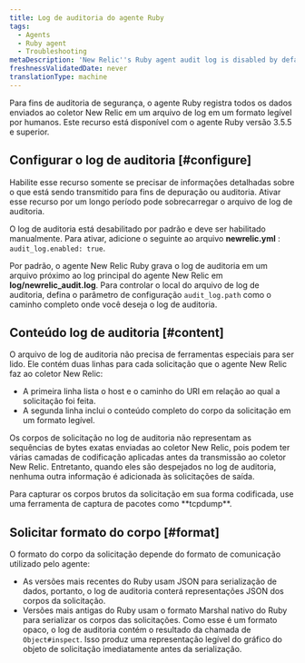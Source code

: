 ```yaml
---
title: Log de auditoria do agente Ruby
tags:
  - Agents
  - Ruby agent
  - Troubleshooting
metaDescription: 'New Relic''s Ruby agent audit log is disabled by default. To enable it in your newrelic.yml file, add audit_log. enabled: true.'
freshnessValidatedDate: never
translationType: machine
---
```


Para fins de auditoria de segurança, o agente Ruby registra todos os dados enviados ao coletor New Relic em um arquivo de log em um formato legível por humanos. Este recurso está disponível com o agente Ruby versão 3.5.5 e superior.

## Configurar o log de auditoria [#configure]

<Callout variant="caution">
  Habilite esse recurso somente se precisar de informações detalhadas sobre o que está sendo transmitido para fins de depuração ou auditoria. Ativar esse recurso por um longo período pode sobrecarregar o arquivo de log de auditoria.
</Callout>

O log de auditoria está desabilitado por padrão e deve ser habilitado manualmente. Para ativar, adicione o seguinte ao arquivo <DNT>**newrelic.yml**</DNT> : `audit_log.enabled: true`.

Por padrão, o agente New Relic Ruby grava o log de auditoria em um arquivo próximo ao log principal do agente New Relic em <DNT>**log/newrelic_audit.log**</DNT>. Para controlar o local do arquivo de log de auditoria, defina o parâmetro de configuração `audit_log.path` como o caminho completo onde você deseja o log de auditoria.

## Conteúdo log de auditoria [#content]

O arquivo de log de auditoria não precisa de ferramentas especiais para ser lido. Ele contém duas linhas para cada solicitação que o agente New Relic faz ao coletor New Relic:

* A primeira linha lista o host e o caminho do URI em relação ao qual a solicitação foi feita.
* A segunda linha inclui o conteúdo completo do corpo da solicitação em um formato legível.

Os corpos de solicitação no log de auditoria não representam as sequências de bytes exatas enviadas ao coletor New Relic, pois podem ter várias camadas de codificação aplicadas antes da transmissão ao coletor New Relic. Entretanto, quando eles são despejados no log de auditoria, nenhuma outra informação é adicionada às solicitações de saída.

<Callout variant="tip">
  Para capturar os corpos brutos da solicitação em sua forma codificada, use uma ferramenta de captura de pacotes como <DNT>**tcpdump**</DNT>.
</Callout>

## Solicitar formato do corpo [#format]

O formato do corpo da solicitação depende do formato de comunicação utilizado pelo agente:

* As versões mais recentes do Ruby usam JSON para serialização de dados, portanto, o log de auditoria conterá representações JSON dos corpos da solicitação.
* Versões mais antigas do Ruby usam o formato Marshal nativo do Ruby para serializar os corpos das solicitações. Como esse é um formato opaco, o log de auditoria contém o resultado da chamada de `Object#inspect`. Isso produz uma representação legível do gráfico do objeto de solicitação imediatamente antes da serialização.
